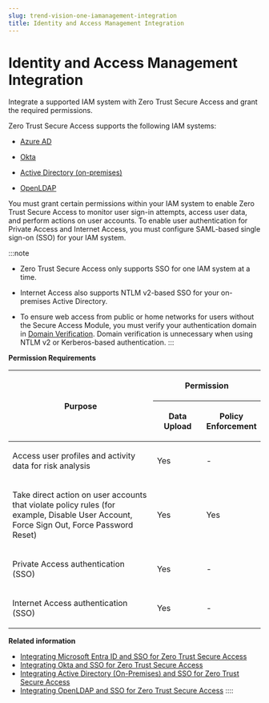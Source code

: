 ```yaml
---
slug: trend-vision-one-iamanagement-integration
title: Identity and Access Management Integration
---
```

# Identity and Access Management Integration

Integrate a supported IAM system with Zero Trust Secure Access and grant the required permissions.

Zero Trust Secure Access supports the following IAM systems:

- [Azure AD](integratwe-aad-sso-ztsa.mdx)

- [Okta](integrate-okta-sso-ztsa.mdx)

- [Active Directory (on-premises)](ad-premises-sso-ztsa.mdx)

- [OpenLDAP](openldap-ztsa-sso.mdx)

You must grant certain permissions within your IAM system to enable Zero Trust Secure Access to monitor user sign-in attempts, access user data, and perform actions on user accounts. To enable user authentication for Private Access and Internet Access, you must configure SAML-based single sign-on (SSO) for your IAM system.

:::note

- Zero Trust Secure Access only supports SSO for one IAM system at a time.

- Internet Access also supports NTLM v2-based SSO for your on-premises Active Directory.

- To ensure web access from public or home networks for users without the Secure Access Module, you must verify your authentication domain in [Domain Verification](domain-verification.mdx). Domain verification is unnecessary when using NTLM v2 or Kerberos-based authentication.
:::

**Permission Requirements**

<table>
<colgroup>
<col style="width: 60%" />
<col style="width: 20%" />
<col style="width: 20%" />
</colgroup>
<thead>
<tr>
<th rowspan="2"><p>Purpose</p></th>
<th colspan="2"><p>Permission</p></th>
</tr>
<tr>
<th><p>Data Upload</p></th>
<th><p>Policy Enforcement</p></th>
</tr>
</thead>
<tbody>
<tr>
<td><p>Access user profiles and activity data for risk analysis</p></td>
<td><p>Yes</p></td>
<td><p>-</p></td>
</tr>
<tr>
<td><p>Take direct action on user accounts that violate policy rules (for example, Disable User Account, Force Sign Out, Force Password Reset)</p></td>
<td><p>Yes</p></td>
<td><p>Yes</p></td>
</tr>
<tr>
<td><p>Private Access authentication (SSO)</p></td>
<td><p>Yes</p></td>
<td><p>-</p></td>
</tr>
<tr>
<td><p>Internet Access authentication (SSO)</p></td>
<td><p>Yes</p></td>
<td><p>-</p></td>
</tr>
</tbody>
</table>

**Related information**

- [Integrating Microsoft Entra ID and SSO for Zero Trust Secure Access](integratwe-aad-sso-ztsa.md "Integrate with Microsoft Entra ID to authenticate user access attempts and take action on risky account activity.")
- [Integrating Okta and SSO for Zero Trust Secure Access](integrate-okta-sso-ztsa.md "Integrate with Okta to authenticate user access attempts and take action on risky account activity.")
- [Integrating Active Directory (On-Premises) and SSO for Zero Trust Secure Access](ad-premises-sso-ztsa.md "Integrate with Active Directory (on-premises) to authenticate user access attempts and take action on risky account activity.")
- [Integrating OpenLDAP and SSO for Zero Trust Secure Access](openldap-ztsa-sso.md "Integrate with OpenLDAP to authenticate user access attempts and take action on risky account activity.")
::::
